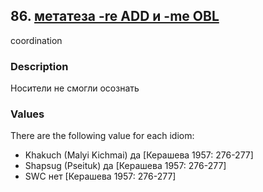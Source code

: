 ## 86. <a href =  'https://agricolamz.github.io/The_Circassian_Isoglosses_Database/86.html' target='_blank'>метатеза -re ADD и -me OBL</a>
coordination

### Description

Носители не смогли осознать

### Values
There are the following value for each idiom:

* Khakuch (Malyi Kichmai) да [Керашева 1957: 276-277] 
* Shapsug (Pseituk) да [Керашева 1957: 276-277] 
* SWC  нет [Керашева 1957: 276-277] 

